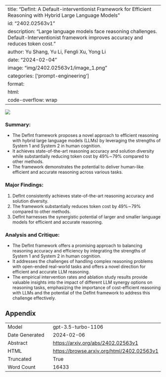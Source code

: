 
---
title: "DefInt: A Default-interventionist Framework for Efficient Reasoning with Hybrid Large Language Models"
id: "2402.02563v1"
description: "Large language models face reasoning challenges. Default-Interventionist framework improves accuracy and reduces token cost."
author: Yu Shang, Yu Li, Fengli Xu, Yong Li
date: "2024-02-04"
image: "img/2402.02563v1/image_1.png"
categories: ['prompt-engineering']
format:
  html:
    code-overflow: wrap
---

![](img/2402.02563v1/image_1.png)

### Summary:
- The DefInt framework proposes a novel approach to efficient reasoning with hybrid large language models (LLMs) by leveraging the strengths of System 1 and System 2 in human cognition.
- It achieves state-of-the-art reasoning accuracy and solution diversity while substantially reducing token cost by 49%∼79% compared to other methods.
- The framework demonstrates the potential to deliver human-like efficient and accurate reasoning across various tasks.

### Major Findings:
1. DefInt consistently achieves state-of-the-art reasoning accuracy and solution diversity.
2. The framework substantially reduces token cost by 49%∼79% compared to other methods.
3. DefInt harnesses the synergistic potential of larger and smaller language models for efficient and accurate reasoning.

### Analysis and Critique:
- The DefInt framework offers a promising approach to balancing reasoning accuracy and efficiency by integrating the strengths of System 1 and System 2 in human cognition.
- It addresses the challenges of handling complex reasoning problems with open-ended real-world tasks and offers a novel direction for efficient and accurate LLM reasoning.
- The empirical intervention rates and ablation study results provide valuable insights into the impact of different LLM synergy options on reasoning tasks, emphasizing the importance of cost-efficient reasoning with LLMs and the potential of the DefInt framework to address this challenge effectively.

## Appendix

|          |          |
|----------|----------|
| Model     | gpt-3.5-turbo-1106       |
| Date Generated     | 2024-02-06       |
| Abstract | [https://arxiv.org/abs/2402.02563v1](https://arxiv.org/abs/2402.02563v1)        |
| HTML     | [https://browse.arxiv.org/html/2402.02563v1](https://browse.arxiv.org/html/2402.02563v1)       |
| Truncated       | True       |
| Word Count       | 16433       |